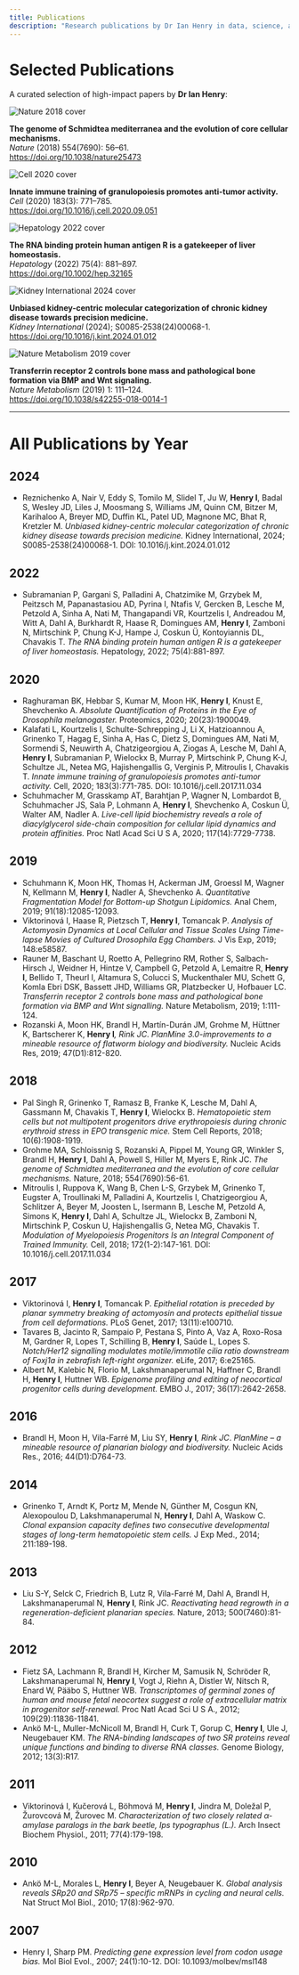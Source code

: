 ```yaml
---
title: Publications
description: "Research publications by Dr Ian Henry in data, science, and leadership."
---
```


# Selected Publications  
A curated selection of high-impact papers by **Dr Ian Henry**:

<div class="selected-publications">

<div class="pub-item">
  <img src="images/pub-covers/nature-2018.jpg" alt="Nature 2018 cover" class="pub-cover">
  <div class="pub-info">
   <p><strong>The genome of Schmidtea mediterranea and the evolution of core cellular mechanisms.</strong><br>
   <em>Nature</em> (2018) 554(7690): 56–61.  
   <a href="https://doi.org/10.1038/nature25473">https://doi.org/10.1038/nature25473</a></p>
  </div>
</div>

<div class="pub-item">
  <img src="images/pub-covers/cell-2020.jpg" alt="Cell 2020 cover" class="pub-cover">
  <div class="pub-info">
   <p><strong>Innate immune training of granulopoiesis promotes anti-tumor activity.</strong><br>
   <em>Cell</em> (2020) 183(3): 771–785.  
   <a href="https://doi.org/10.1016/j.cell.2020.09.051">https://doi.org/10.1016/j.cell.2020.09.051</a></p>
  </div>
</div>

<div class="pub-item">
  <img src="images/pub-covers/hepatology-2022.jpg" alt="Hepatology 2022 cover" class="pub-cover">
  <div class="pub-info">
   <p><strong>The RNA binding protein human antigen R is a gatekeeper of liver homeostasis.</strong><br>
   <em>Hepatology</em> (2022) 75(4): 881–897.  
   <a href="https://doi.org/10.1002/hep.32165">https://doi.org/10.1002/hep.32165</a></p>
  </div>
</div>

<div class="pub-item">
  <img src="images/pub-covers/kidney-int-2024.jpg" alt="Kidney International 2024 cover" class="pub-cover">
  <div class="pub-info">
   <p><strong>Unbiased kidney-centric molecular categorization of chronic kidney disease towards precision medicine.</strong><br>
   <em>Kidney International</em> (2024); S0085-2538(24)00068-1.  
   <a href="https://doi.org/10.1016/j.kint.2024.01.012">https://doi.org/10.1016/j.kint.2024.01.012</a></p>
  </div>
</div>

<div class="pub-item">
  <img src="images/pub-covers/nature-metab-2019.jpg" alt="Nature Metabolism 2019 cover" class="pub-cover">
  <div class="pub-info">
   <p><strong>Transferrin receptor 2 controls bone mass and pathological bone formation via BMP and Wnt signaling.</strong><br>
   <em>Nature Metabolism</em> (2019) 1: 111–124.  
   <a href="https://doi.org/10.1038/s42255-018-0014-1">https://doi.org/10.1038/s42255-018-0014-1</a></p>
  </div>
</div>

</div>

---

# All Publications by Year

## 2024
- Reznichenko A, Nair V, Eddy S, Tomilo M, Slidel T, Ju W, <strong>Henry I</strong>, Badal S, Wesley JD, Liles J, Moosmang S, Williams JM, Quinn CM, Bitzer M, Karihaloo A, Breyer MD, Duffin KL, Patel UD, Magnone MC, Bhat R, Kretzler M. *Unbiased kidney-centric molecular categorization of chronic kidney disease towards precision medicine.* Kidney International, 2024; S0085-2538(24)00068-1. DOI: 10.1016/j.kint.2024.01.012

## 2022
- Subramanian P, Gargani S, Palladini A, Chatzimike M, Grzybek M, Peitzsch M, Papanastasiou AD, Pyrina I, Ntafis V, Gercken B, Lesche M, Petzold A, Sinha A, Nati M, Thangapandi VR, Kourtzelis I, Andreadou M, Witt A, Dahl A, Burkhardt R, Haase R, Domingues AM, <strong>Henry I</strong>, Zamboni N, Mirtschink P, Chung K-J, Hampe J, Coskun Ü, Kontoyiannis DL, Chavakis T. *The RNA binding protein human antigen R is a gatekeeper of liver homeostasis.* Hepatology, 2022; 75(4):881-897.

## 2020
- Raghuraman BK, Hebbar S, Kumar M, Moon HK, <strong>Henry I</strong>, Knust E, Shevchenko A. *Absolute Quantification of Proteins in the Eye of Drosophila melanogaster.* Proteomics, 2020; 20(23):1900049.  
- Kalafati L, Kourtzelis I, Schulte-Schrepping J, Li X, Hatzioannou A, Grinenko T, Hagag E, Sinha A, Has C, Dietz S, Domingues AM, Nati M, Sormendi S, Neuwirth A, Chatzigeorgiou A, Ziogas A, Lesche M, Dahl A, <strong>Henry I</strong>, Subramanian P, Wielockx B, Murray P, Mirtschink P, Chung K-J, Schultze JL, Netea MG, Hajishengallis G, Verginis P, Mitroulis I, Chavakis T. *Innate immune training of granulopoiesis promotes anti-tumor activity.* Cell, 2020; 183(3):771-785. DOI: 10.1016/j.cell.2017.11.034  
- Schuhmacher M, Grasskamp AT, Barahtjan P, Wagner N, Lombardot B, Schuhmacher JS, Sala P, Lohmann A, <strong>Henry I</strong>, Shevchenko A, Coskun Ü, Walter AM, Nadler A. *Live-cell lipid biochemistry reveals a role of diacylglycerol side-chain composition for cellular lipid dynamics and protein affinities.* Proc Natl Acad Sci U S A, 2020; 117(14):7729-7738.

## 2019
- Schuhmann K, Moon HK, Thomas H, Ackerman JM, Groessl M, Wagner N, Kellmann M, <strong>Henry I</strong>, Nadler A, Shevchenko A. *Quantitative Fragmentation Model for Bottom-up Shotgun Lipidomics.* Anal Chem, 2019; 91(18):12085-12093.  
- Viktorinová I, Haase R, Pietzsch T, <strong>Henry I</strong>, Tomancak P. *Analysis of Actomyosin Dynamics at Local Cellular and Tissue Scales Using Time-lapse Movies of Cultured Drosophila Egg Chambers.* J Vis Exp, 2019; 148:e58587.  
- Rauner M, Baschant U, Roetto A, Pellegrino RM, Rother S, Salbach-Hirsch J, Weidner H, Hintze V, Campbell G, Petzold A, Lemaitre R, <strong>Henry I</strong>, Bellido T, Theurl I, Altamura S, Colucci S, Muckenthaler MU, Schett G, Komla Ebri DSK, Bassett JHD, Williams GR, Platzbecker U, Hofbauer LC. *Transferrin receptor 2 controls bone mass and pathological bone formation via BMP and Wnt signalling.* Nature Metabolism, 2019; 1:111-124.  
- Rozanski A, Moon HK, Brandl H, Martín-Durán JM, Grohme M, Hüttner K, Bartscherer K, <strong>Henry I</strong>*, Rink JC*. *PlanMine 3.0-improvements to a mineable resource of flatworm biology and biodiversity.* Nucleic Acids Res, 2019; 47(D1):812-820.

## 2018
- Pal Singh R, Grinenko T, Ramasz B, Franke K, Lesche M, Dahl A, Gassmann M, Chavakis T, <strong>Henry I</strong>, Wielockx B. *Hematopoietic stem cells but not multipotent progenitors drive erythropoiesis during chronic erythroid stress in EPO transgenic mice.* Stem Cell Reports, 2018; 10(6):1908-1919.  
- Grohme MA, Schloissnig S, Rozanski A, Pippel M, Young GR, Winkler S, Brandl H, <strong>Henry I</strong>, Dahl A, Powell S, Hiller M, Myers E, Rink JC. *The genome of Schmidtea mediterranea and the evolution of core cellular mechanisms.* Nature, 2018; 554(7690):56-61.  
- Mitroulis I, Ruppova K, Wang B, Chen L-S, Grzybek M, Grinenko T, Eugster A, Troullinaki M, Palladini A, Kourtzelis I, Chatzigeorgiou A, Schlitzer A, Beyer M, Joosten L, Isermann B, Lesche M, Petzold A, Simons K, <strong>Henry I</strong>, Dahl A, Schultze JL, Wielockx B, Zamboni N, Mirtschink P, Coskun U, Hajishengallis G, Netea MG, Chavakis T. *Modulation of Myelopoiesis Progenitors Is an Integral Component of Trained Immunity.* Cell, 2018; 172(1-2):147-161. DOI: 10.1016/j.cell.2017.11.034

## 2017
- Viktorinová I, <strong>Henry I</strong>, Tomancak P. *Epithelial rotation is preceded by planar symmetry breaking of actomyosin and protects epithelial tissue from cell deformations.* PLoS Genet, 2017; 13(11):e100710.  
- Tavares B, Jacinto R, Sampaio P, Pestana S, Pinto A, Vaz A, Roxo-Rosa M, Gardner R, Lopes T, Schilling B, <strong>Henry I</strong>, Saúde L, Lopes S. *Notch/Her12 signalling modulates motile/immotile cilia ratio downstream of Foxj1a in zebrafish left-right organizer.* eLife, 2017; 6:e25165.  
- Albert M, Kalebic N, Florio M, Lakshmanaperumal N, Haffner C, Brandl H, <strong>Henry I</strong>, Huttner WB. *Epigenome profiling and editing of neocortical progenitor cells during development.* EMBO J., 2017; 36(17):2642-2658.

## 2016
- Brandl H, Moon H, Vila-Farré M, Liu SY, <strong>Henry I</strong>*, Rink JC*. *PlanMine – a mineable resource of planarian biology and biodiversity.* Nucleic Acids Res., 2016; 44(D1):D764-73.

## 2014
- Grinenko T, Arndt K, Portz M, Mende N, Günther M, Cosgun KN, Alexopoulou D, Lakshmanaperumal N, <strong>Henry I</strong>, Dahl A, Waskow C. *Clonal expansion capacity defines two consecutive developmental stages of long-term hematopoietic stem cells.* J Exp Med., 2014; 211:189-198.

## 2013
- Liu S-Y, Selck C, Friedrich B, Lutz R, Vila-Farré M, Dahl A, Brandl H, Lakshmanaperumal N, <strong>Henry I</strong>, Rink JC. *Reactivating head regrowth in a regeneration-deficient planarian species.* Nature, 2013; 500(7460):81-84.

## 2012
- Fietz SA, Lachmann R, Brandl H, Kircher M, Samusik N, Schröder R, Lakshmanaperumal N, <strong>Henry I</strong>, Vogt J, Riehn A, Distler W, Nitsch R, Enard W, Pääbo S, Huttner WB. *Transcriptomes of germinal zones of human and mouse fetal neocortex suggest a role of extracellular matrix in progenitor self-renewal.* Proc Natl Acad Sci U S A., 2012; 109(29):11836-11841.  
- Ankö M-L, Muller-McNicoll M, Brandl H, Curk T, Gorup C, <strong>Henry I</strong>, Ule J, Neugebauer KM. *The RNA-binding landscapes of two SR proteins reveal unique functions and binding to diverse RNA classes.* Genome Biology, 2012; 13(3):R17.

## 2011
- Viktorinová I, Kučerová L, Böhmová M, <strong>Henry I</strong>, Jindra M, Doležal P, Žurovcová M, Žurovec M. *Characterization of two closely related α-amylase paralogs in the bark beetle, Ips typographus (L.).* Arch Insect Biochem Physiol., 2011; 77(4):179-198.

## 2010
- Ankö M-L, Morales L, <strong>Henry I</strong>, Beyer A, Neugebauer K. *Global analysis reveals SRp20 and SRp75 – specific mRNPs in cycling and neural cells.* Nat Struct Mol Biol., 2010; 17(8):962-970.  

## 2007
- Henry I, Sharp PM. *Predicting gene expression level from codon usage bias.* Mol Biol Evol., 2007; 24(1):10-12. DOI: 10.1093/molbev/msl148


